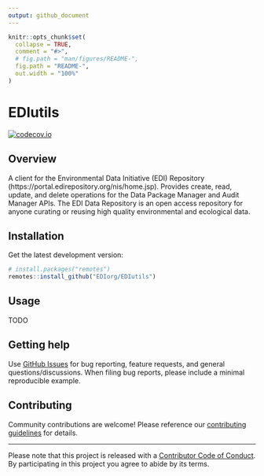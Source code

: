 ```yaml
---
output: github_document
---
```


<!-- README.md is generated from README.Rmd. Please edit that file -->

```r
knitr::opts_chunk$set(
  collapse = TRUE,
  comment = "#>",
  # fig.path = "man/figures/README-",
  fig.path = "README-",
  out.width = "100%"
)
```

# EDIutils

<!-- badges: start -->
[![codecov.io](https://codecov.io/github/EDIorg/EDIutils/coverage.svg?branch=master)](https://codecov.io/github/EDIorg/EDIutils?branch=master)
<!-- badges: end -->

## Overview

A client for the Environmental Data Initiative (EDI) Repository (https://portal.edirepository.org/nis/home.jsp). Provides create, read, update, and delete operations for the Data Package Manager and Audit Manager APIs. The EDI Data Repository is an open access repository for anyone curating or reusing high quality environmental and ecological data.

## Installation

Get the latest development version:
```r
# install.packages("remotes")
remotes::install_github("EDIorg/EDIutils")
```

## Usage

TODO

## Getting help

Use [GitHub Issues](https://github.com/EDIorg/EDIutils/issues) for bug reporting, feature requests, and general questions/discussions. When filing bug reports, please include a minimal reproducible example.

## Contributing

Community contributions are welcome! Please reference our [contributing guidelines](https://github.com/EDIorg/EDIutils/blob/master/CONTRIBUTING.md) for details.

-----

Please note that this project is released with a [Contributor Code of Conduct](https://github.com/EDIorg/EDIutils/blob/master/CODE_OF_CONDUCT.md). By participating in this project you agree to abide by its terms.